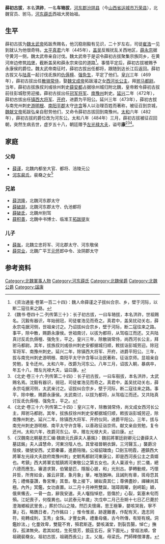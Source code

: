 '''薛初古拔'''{{BD|427年||484年||}}，本名'''洪祚'''，一名'''车辂拔'''，[[河东郡_(中国)|河东郡]][[汾阴县|汾阴县]]（今[[山西省|山西省]][[运城市|运城市]][[万荣县|万荣县]]），北魏官员、驸马，[[河东薛氏|河东薛氏]]西祖大房始祖。

== 生平 ==
薛初古拔为[[魏太武帝|魏太武帝]]拓跋焘赐名，他沉稳刚毅有见识，二十岁左右，司徒[[崔浩|崔浩]]一见到就认为他很奇特。[[太平真君|太平真君]]六年（445年），[[盖吴|盖吴]]反叛扰乱关西地区，[[薛永宗|薛永宗]]据守黄河一侧，魏太武帝亲自讨伐。魏太武帝于是诏令薛初古拔聚集宗族同乡，在黄河岸边修筑[[坞堡|坞堡]]，截断盖吴和薛永宗来往的道路<ref>《资治通鉴·卷第一百二十四》：魏人命薛谨之子拔纠合宗、乡，壁于河际，以断二寇往来之路。</ref>。事情平定后，薛初古拔被赐予永康侯的爵位。魏太武帝南征时，薛初古拔出任都将，跟随到达长江后返回。薛初古拔又与[[陆真|陆真]]一起讨伐氐族的[[仇傉檀|仇傉檀]]、[[强免生|强免生]]，平定了他们。[[皇兴|皇兴]]三年（469年），薛初古拔出任[[散骑常侍|散骑常侍]]，娶[[魏文成帝|魏文成帝]]拓跋濬之女[[西河公主_(北魏)|西河长公主]]，拜[[驸马都尉|驸马都尉]]。当年，薛初古拔族叔刘彧徐州刺史[[薛安都|薛安都]]占据徐州城归附北魏，皇帝敕令薛初古拔前往彭城慰劳迎接。薛初古拔出任[[冠军将军|冠军将军]]、[[南豫州|南豫州]]刺史。[[延兴_(北魏)|延兴]]二年（472年），薛初古拔出任[[镇西大将军|镇西大将军]]、[[开府|开府]]，进爵为平阳公。延兴三年（473年），薛初古拔与南兖州刺史[[游明根|游明根]]、[[南阳平郡|南阳平郡]]太守[[许含|许含]]等人以治理百姓而著称，被征召到京城，[[魏献文帝|魏献文帝]]拓跋弘亲自慰劳他们，又命令薛初古拔回到南豫州。[[太和_(北魏)|太和]]六年（482年），薛初古拔的爵位改为河东公。太和八年（484年）三月，薛初古拔被征召回朝，突然生病去世，虚岁五十八，朝廷赠予[[左光禄大夫|左光禄大夫]]，谥号'''康'''<ref>《魏书·卷四十二·列传第三十》：长子初古拔，一曰车辂拔，本名洪祚，世祖赐名。沉毅有器识，年始弱冠，司徒崔浩见而奇之。真君中，盖吴扰动关右，薛永宗屯据河侧，世祖亲讨之。乃诏拔纠合宗乡，壁于河际，断二寇往来之路。事平，除中散，赐爵永康侯。世祖南讨，以拔为都将，从驾临江而还。又共陆真讨反氐仇傉檀、强免生，平之。皇兴三年，除散骑常侍，尚西河长公主，拜驸马都尉。其年，拔族叔刘彧徐州刺史安都据城归顺，敕拔诣彭城劳迎。除冠军将军、南豫州刺史。延兴二年，除镇西大将军、开府，进爵平阳公。三年，拔与南兖州刺史游明根、南阳平太守许含等以治民著称，征诣京师。显祖亲自劳勉，复令还州。太和六年，改爵为河东公。八年三月，诏拔入朝，暴病卒，年五十八，赠左光禄大夫，谥曰康。</ref><ref>《北史·卷三十六·列传第二十四》：长子初古拔，一曰车毂拔，本名洪祚，太武赐名焉。沈毅有器识，弱冠，司徒崔浩见而奇之。真君中，盖吴扰动关右，薛永宗屯据河侧，太武亲讨之。诏拔纠合宗乡，壁于河际，断二寇往来之路。事平，除中散，赐爵永康侯。太武南讨，以拔为都将，从驾临江而还。又共陆真讨反氐仇傉檀、强免生，平之。</ref><ref>《北史·卷三十六·列传第二十四》：皇兴三年，除散骑常侍，尚文成女西河长公主，拜驸马都尉。其年，拔族叔徐州刺史安都据城归顺，敕拔诣彭城劳迎，除南豫州刺史。延兴二年，除镇西大将军、开府仪同，进爵平阳公。三年，拔与南兖州刺史游明根、南平太守许含等，以善政征诣京师。献文亲自劳勉，复令还州。太和六年，改爵河东公。卒，赠左光禄大夫，谥曰康。</ref>。

==家庭==
===父母===
*[[薛谨|薛谨]]，北魏内都坐大官、都将、涪陵元公
*[[河东裴氏|河东裴氏]]，裴奣之女<ref>《汉魏南北朝墓志汇编·魏故元氏薛夫人墓銘》：魏前將軍廷尉卿元公妻薛夫人墓誌銘」夫人諱慧命，河東汾陰人也。其曾祖晉朝衣錦，三河聲玉，」襲爵汾陰侯，徽號安西。丈節秦蕃，進爵陪陵。公祖貂璫煥」□劍玉明霞，遷鎮西大將軍左光祿大夫啟府南豫州刺」史駙馬都尉河東康公，即是西河長公主之貴婿也。考鎮」西大將軍玄瓠鎮將河東敬公之第五女也。夫人稟淑令」於二儀，總六德而應生。審道求賢，伯鸞是匹，隱服心披，和」光別古。夢轉動規，巧懷并哲，所育如金，誰云非寶，象月象」華，唯虺猶神。且誡則有章，斑母恧其先；禮脩臺讚，魯宮慚」其昔。敬上接下，娣姒貴其仁；尊佛盡妙，禪練尚其極。內外」冥鑑，女功直置。以二月十月神熊雙誕，瑞璋兩曜，劍崿韜」穎，俄來鯈去，一骨一血，辭我安速。夫人囓指悼悲，慈傷於」心裂，氣塞未旬而殞。江妃喪子，何復異也。以武泰元年歲」次戊申二月己丑朔十七日乙巳薨於澄海鄉綏武里舍。」葬於邙山之陵。然匹夫懷痛，思王極筆，嬰咳哭我，寧不篆」石，略鐫日者，乃作銘曰：」惟令惟淑，跡邃難書，作配有天，逸志同符，宛轉成則，玉秀」金珠。才豐女典，禮重母儀，古今所傳，有矩有規。洞鑑妙法，」化耋效卑，雙龍不育，殞君斯逐。嬰咳滿堂，割裂吾腸，悼亡」撫存，孤涕無央。君其如桂，生死懷芳，鏡茲玄石，泉下圖光。」曾祖法順，曾祖親裴奣女。祖初古拔，祖親西長公」主。父胤，母梁氏。門師釋僧澤書。</ref>

===兄弟===
*[[薛洪隆|薛洪隆]]，北魏河东郡太守
*[[薛破胡|薛破胡]]，北魏河东郡太守、仇池都将
*[[薛破氐|薛破氐]]，北魏州别驾
*[[薛积善|薛积善]]，北魏中书博士、临淮王[[拓跋提_(长乡县侯)|拓跋提]]友

=== 儿子 ===
* [[薛胤|薛胤]]，北魏立忠将军、河北郡太守、河东敬侯
* [[薛崇业|薛崇业]]，北魏广平王[[元怀|元怀]]郎中令、汝阴郡太守

== 参考资料 ==
{{reflist}}

[[Category:北魏軍事人物|Category:北魏軍事人物]]
[[Category:河东薛氏|Category:河东薛氏]]
[[Category:北魏侯爵|Category:北魏侯爵]]
[[Category:北魏公爵|Category:北魏公爵]]
[[Category:諡康|Category:諡康]]
